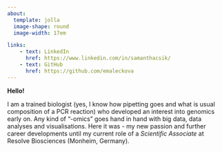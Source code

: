 ```yaml
---
about: 
  template: jolla
  image-shape: round
  image-width: 17em

links:
    - text: LinkedIn
      href: https://www.linkedin.com/in/samanthacsik/
    - text: GitHub
      href: https://github.com/emaleckova
---
```


**Hello!**

I am a trained biologist (yes, I know how pipetting goes and what is usual composition of a PCR  reaction) who developed an interest into genomics early on. Any kind of "-omics" goes hand in hand with big data, data analyses and visualisations. Here it was - my new passion and further career developments until my current role of a *Scientific Associate* at Resolve Biosciences (Monheim, Germany).
